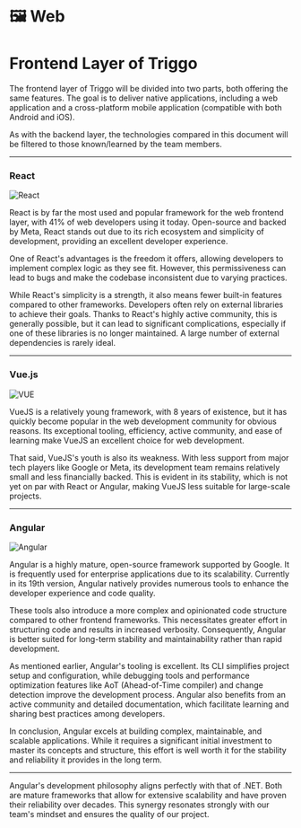 # 🖼️ Web

# Frontend Layer of Triggo

The frontend layer of Triggo will be divided into two parts, both offering the same features. The goal is to deliver native applications, including a web application and a cross-platform mobile application (compatible with both Android and iOS). 

As with the backend layer, the technologies compared in this document will be filtered to those known/learned by the team members.

---

### React

<div style={{display: 'flex', justifyContent: 'center', alignItems: 'center', width: '100%', marginBottom: '20px'}}>
  <img src="https://skillicons.dev/icons?i=react" alt="React" style={{width: '100px'}} />
</div>

React is by far the most used and popular framework for the web frontend layer, with 41% of web developers using it today. Open-source and backed by Meta, React stands out due to its rich ecosystem and simplicity of development, providing an excellent developer experience.

One of React's advantages is the freedom it offers, allowing developers to implement complex logic as they see fit. However, this permissiveness can lead to bugs and make the codebase inconsistent due to varying practices.

While React's simplicity is a strength, it also means fewer built-in features compared to other frameworks. Developers often rely on external libraries to achieve their goals. Thanks to React's highly active community, this is generally possible, but it can lead to significant complications, especially if one of these libraries is no longer maintained. A large number of external dependencies is rarely ideal.

---

### Vue.js

<div style={{display: 'flex', justifyContent: 'center', alignItems: 'center', width: '100%', marginBottom: '20px'}}>
  <img src="https://skillicons.dev/icons?i=vue" alt="VUE" style={{width: '100px'}} />
</div>

VueJS is a relatively young framework, with 8 years of existence, but it has quickly become popular in the web development community for obvious reasons. Its exceptional tooling, efficiency, active community, and ease of learning make VueJS an excellent choice for web development.

That said, VueJS's youth is also its weakness. With less support from major tech players like Google or Meta, its development team remains relatively small and less financially backed. This is evident in its stability, which is not yet on par with React or Angular, making VueJS less suitable for large-scale projects.

---

### Angular

<div style={{display: 'flex', justifyContent: 'center', alignItems: 'center', width: '100%', marginBottom: '20px'}}>
  <img src="https://skillicons.dev/icons?i=angular" alt="Angular" style={{width: '100px'}} />
</div>

Angular is a highly mature, open-source framework supported by Google. It is frequently used for enterprise applications due to its scalability. Currently in its 19th version, Angular natively provides numerous tools to enhance the developer experience and code quality.

These tools also introduce a more complex and opinionated code structure compared to other frontend frameworks. This necessitates greater effort in structuring code and results in increased verbosity. Consequently, Angular is better suited for long-term stability and maintainability rather than rapid development.

As mentioned earlier, Angular's tooling is excellent. Its CLI simplifies project setup and configuration, while debugging tools and performance optimization features like AoT (Ahead-of-Time compiler) and change detection improve the development process. Angular also benefits from an active community and detailed documentation, which facilitate learning and sharing best practices among developers.

In conclusion, Angular excels at building complex, maintainable, and scalable applications. While it requires a significant initial investment to master its concepts and structure, this effort is well worth it for the stability and reliability it provides in the long term.

---

Angular's development philosophy aligns perfectly with that of .NET. Both are mature frameworks that allow for extensive scalability and have proven their reliability over decades. This synergy resonates strongly with our team's mindset and ensures the quality of our project.

